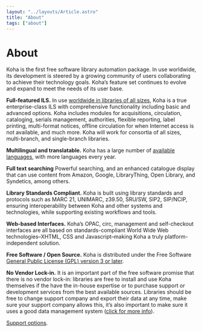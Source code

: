 ```yaml
---
layout: "../layouts/Article.astro"
title: "About"
tags: ["about"]
---
```



# About

<YouTube id="uHav6PL_4Bo" />

Koha is the first free software library automation package. In use worldwide, its development is steered by a growing community of users collaborating to achieve their technology goals. Koha’s feature set continues to evolve and expand to meet the needs of its user base.

**Full-featured ILS.** In use [worldwide in libraries of all sizes](http://wiki.koha-community.org/wiki/Koha_Users_Worldwide), Koha is a true enterprise-class ILS with comprehensive functionality including basic and advanced options. Koha includes modules for acquisitions, circulation, cataloging, serials management, authorities, flexible reporting, label printing, multi-format notices, offline circulation for when Internet access is not available, and much more. Koha will work for consortia of all sizes, multi-branch, and single-branch libraries.

**Multilingual and translatable.** Koha has a large number of [available languages](http://translate.koha-community.org), with more languages every year.

**Full text searching** Powerful searching, and an enhanced catalogue display that can use content from Amazon, Google, LibraryThing, Open Library, and Syndetics, among others.

**Library Standards Compliant.** Koha is built using library standards and protocols such as MARC 21, UNIMARC, z39.50, SRU/SW, SIP2, SIP/NCIP, ensuring interoperability between Koha and other systems and technologies, while supporting existing workflows and tools.

**Web-based Interfaces.** Koha’s OPAC, circ, management and self-checkout interfaces are all based on standards-compliant World Wide Web technologies–XHTML, CSS and Javascript–making Koha a truly platform-independent solution.

**Free Software / Open Source.** Koha is distributed under the Free Software [General Public License (GPL) version 3 or later](http://www.gnu.org/licenses/gpl.html).

**No Vendor Lock-in.** It is an important part of the free software promise that there is no vendor lock-in: libraries are free to install and use Koha themselves if the have the in-house expertise or to purchase support or development services from the best available sources. Libraries should be free to change support company and export their data at any time, make sure your support company allows this, it’s also important to make sure it uses a good data management system ([click for more info](https://www.couchbase.com/transactions)).

[Support options](http://koha-community.org/support/).
